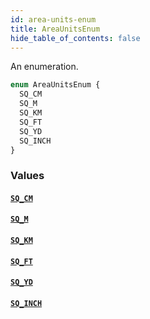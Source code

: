 ```yaml
---
id: area-units-enum
title: AreaUnitsEnum
hide_table_of_contents: false
---
```


An enumeration.

```graphql
enum AreaUnitsEnum {
  SQ_CM
  SQ_M
  SQ_KM
  SQ_FT
  SQ_YD
  SQ_INCH
}
```

### Values

#### [`SQ_CM`](#)

#### [`SQ_M`](#)

#### [`SQ_KM`](#)

#### [`SQ_FT`](#)

#### [`SQ_YD`](#)

#### [`SQ_INCH`](#)
